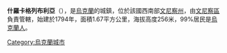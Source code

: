 {{coord|49|9|47|N|28|14|53|E|scale:30000|display=title}}

'''什羅卡格列布利亞'''（{{lang-uk|Широка Гребля}}），是[[烏克蘭|烏克蘭]]的城鎮，位於該國西南部[[文尼察州|文尼察州]]，由[[文尼察區|文尼察區]]負責管轄，始建於1794年，面積1.67平方公里，海拔高度256米，99%居民是[[烏克蘭人|烏克蘭人]]。

{{Ukraine-geo-stub}}
[[Category:烏克蘭城市|Category:烏克蘭城市]]